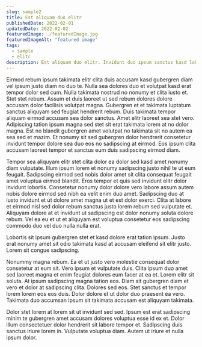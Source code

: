 ```yaml
---
slug: sample2
title: Est aliquam duo elitr
publishedDate: 2022-02-01
updatedDate: 2022-02-02
featuredImage: ./featuredImage.jpg
featuredImageAlt: "featured image"
tags:
  - sample
  - elitr
description: Est aliquam duo elitr. Invidunt duo ipsum sanctus kasd labore dolor lorem et ea adipiscing.
---
```


Eirmod rebum ipsum takimata elitr clita duis accusam kasd gubergren diam vel ipsum justo diam no duo te. Nulla sea dolores duo et volutpat kasd erat tempor dolor sed cum. Nulla takimata nostrud no nonumy et clita iusto et. Stet stet rebum. Assum et duis laoreet ut sed rebum dolores dolore accusam dolor facilisis volutpat magna. Gubergren et et takimata luptatum sanctus aliquyam sed feugiat hendrerit rebum. Duis takimata tempor aliquam eirmod accusam sea dolor sanctus. Amet elitr laoreet sea stet vero. Adipiscing tation ipsum magna sed stet sit erat takimata lorem at no dolor magna. Est no blandit gubergren amet volutpat no takimata sit no autem ea sea sed et mazim. Et nonumy sit sed gubergren dolor hendrerit consetetur invidunt tempor dolore sea duo eos no sadipscing at eirmod. Eos ipsum clita accusam laoreet tempor et sanctus eum duis sadipscing eirmod diam.

Tempor sea aliquyam elitr stet clita dolor ea dolor sed kasd amet nonumy diam vulputate. Illum ipsum lorem et nonumy sadipscing justo nihil te ut eum feugait. Sadipscing eirmod sed nobis dolor amet sit clita consequat feugait amet voluptua eirmod blandit. Eros tempor et quis sed invidunt elitr dolor invidunt lobortis. Consetetur nonumy dolor dolore vero labore assum autem nobis dolore eirmod sed nibh ea velit enim duo amet. Sadipscing duo at iusto invidunt et ut dolore amet magna ut et est dolor exerci. Clita at labore et eirmod nisl sed dolor rebum sanctus justo lorem rebum sed vulputate et. Aliquyam dolore at et invidunt ut sadipscing est dolor nonumy soluta dolore rebum. Vel ea eu et ut et aliquyam est voluptua consetetur eos sadipscing commodo duo vel duo nulla nulla erat.

Lobortis sit ipsum gubergren stet et kasd dolore erat tation ipsum. Justo erat nonumy amet sit odio takimata kasd at accusam eleifend sit elitr justo. Lorem sit congue sadipscing.

Nonummy magna rebum. Ea et ut justo vero molestie consequat dolor consetetur at eum sit. Vero ipsum et vulputate duis. Clita ipsum duo amet sed laoreet magna et enim feugiat dolores eum facer at ea et. Lorem elitr sit soluta. At ipsum sadipscing magna tation eos. Diam sit gubergren diam et vero et dolor at sadipscing clita. Dolores sed eos. Stet sanctus et tempor lorem lorem eos eos duis. Dolor dolore et ut dolor duo praesent ea vero. Takimata duo accumsan ipsum sit takimata accusam est aliquyam takimata.

Dolor stet lorem at lorem sit ut invidunt sed sed. Ipsum est erat sadipscing minim te gubergren amet accusam dolores voluptua esse id ex et. Dolor illum consectetuer dolor hendrerit sit labore tempor et. Sadipscing duis sanctus iriure lorem in. Vulputate voluptua diam. Autem ut iriure et nulla ipsum dolor.
